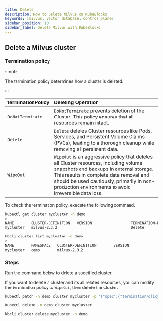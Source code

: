 ```yaml
---
title: Delete
description: How to Delete Milvus on KubeBlocks
keywords: [milvus, vector database, control plane]
sidebar_position: 10
sidebar_label: Delete Milvus with KubeBlocks
---
```



## Delete a Milvus cluster

### Termination policy

:::note

The termination policy determines how a cluster is deleted.

:::

| **terminationPolicy** | **Deleting Operation**                           |
|:----------------------|:-------------------------------------------------|
| `DoNotTerminate`      | `DoNotTerminate` prevents deletion of the Cluster. This policy ensures that all resources remain intact.       |
| `Delete`              | `Delete` deletes Cluster resources like Pods, Services, and Persistent Volume Claims (PVCs), leading to a thorough cleanup while removing all persistent data.   |
| `WipeOut`             | `WipeOut` is an aggressive policy that deletes all Cluster resources, including volume snapshots and backups in external storage. This results in complete data removal and should be used cautiously, primarily in non-production environments to avoid irreversible data loss.  |

To check the termination policy, execute the following command.

<Tabs>

<TabItem value="kubectl" label="kubectl" default>

```bash
kubectl get cluster mycluster -n demo
>
NAME        CLUSTER-DEFINITION   VERSION                  TERMINATION-POLICY   STATUS    AGE
mycluster   milvus-2.3.2                                  Delete               Running   14m
```

</TabItem>

<TabItem value="kbcli" label="kbcli">

```bash
kbcli cluster list mycluster -n demo
>
NAME        NAMESPACE   CLUSTER-DEFINITION        VERSION               TERMINATION-POLICY   STATUS           CREATED-TIME
mycluster   demo        milvus-2.3.2                                    Delete               Running          Jul 05,2024 17:35 UTC+0800
```

</TabItem>

</Tabs>

### Steps

Run the command below to delete a specified cluster.

<Tabs>

<TabItem value="kubectl" label="kubectl" default>

If you want to delete a cluster and its all related resources, you can modify the termination policy to `WipeOut`, then delete the cluster.

```bash
kubectl patch -n demo cluster mycluster -p '{"spec":{"terminationPolicy":"WipeOut"}}' --type="merge"

kubectl delete -n demo cluster mycluster
```

</TabItem>

<TabItem value="kbcli" label="kbcli">

```bash
kbcli cluster delete mycluster -n demo
```

</TabItem>

</Tabs>
